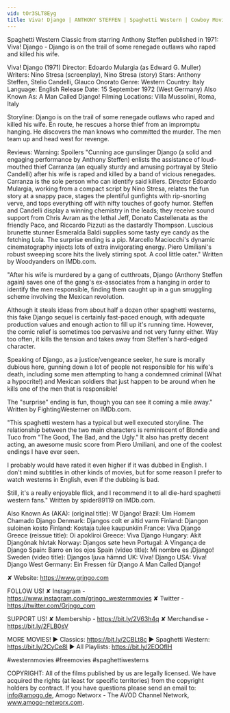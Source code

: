 ```yaml
---
vid: tOr3SLT8Eyg
title: Viva! Django | ANTHONY STEFFEN | Spaghetti Western | Cowboy Movie | Wild West | English
---
```


Spaghetti Western Classic from starring Anthony Steffen published in 1971: Viva! Django - Django is on the trail of some renegade outlaws who raped and killed his wife.

Viva! Django (1971) 
Director: Edoardo Mulargia (as Edward G. Muller)
Writers: Nino Stresa (screenplay), Nino Stresa (story)
Stars: Anthony Steffen, Stelio Candelli, Glauco Onorato 
Genre: Western 
Country: Italy
Language: English
Release Date: 15 September 1972 (West Germany)
Also Known As: A Man Called Django! 
Filming Locations: Villa Mussolini, Roma, Italy 

Storyline:
Django is on the trail of some renegade outlaws who raped and killed his wife. En route, he rescues a horse thief from an impromptu hanging. He discovers the man knows who committed the murder. The men team up and head west for revenge.

Reviews:
Warning: Spoilers
"Cunning ace gunslinger Django (a solid and engaging performance by Anthony Steffen) enlists the assistance of loud-mouthed thief Carranza (an equally sturdy and amusing portrayal by Stelio Candelli) after his wife is raped and killed by a band of vicious renegades. Carranza is the sole person who can identify said killers. Director Edoardo Mulargia, working from a compact script by Nino Stresa, relates the fun story at a snappy pace, stages the plentiful gunfights with rip-snorting verve, and tops everything off with nifty touches of goofy humor. Steffen and Candelli display a winning chemistry in the leads; they receive sound support from Chris Avram as the lethal Jeff, Donato Castellenata as the friendly Paco, and Riccardo Pizzuti as the dastardly Thompson. Luscious brunette stunner Esmeralda Baldi supplies some tasty eye candy as the fetching Lola. The surprise ending is a pip. Marcello Maciocchi's dynamic cinematography injects lots of extra invigorating energy. Piero Umiliani's robust sweeping score hits the lively stirring spot. A cool little oater." Written by Woodyanders on IMDb.com.

"After his wife is murdered by a gang of cutthroats, Django (Anthony Steffen again) saves one of the gang's ex-associates from a hanging in order to identify the men responsible, finding them caught up in a gun smuggling scheme involving the Mexican revolution.

Although it steals ideas from about half a dozen other spaghetti westerns, this fake Django sequel is certainly fast-paced enough, with adequate production values and enough action to fill up it's running time. However, the comic relief is sometimes too pervasive and not very funny either. Way too often, it kills the tension and takes away from Steffen's hard-edged character.

Speaking of Django, as a justice/vengeance seeker, he sure is morally dubious here, gunning down a lot of people not responsible for his wife's death, including some men attempting to hang a condemned criminal (What a hypocrite!) and Mexican soldiers that just happen to be around when he kills one of the men that is responsible!

The "surprise" ending is fun, though you can see it coming a mile away." Written by FightingWesterner on IMDb.com.

"This spaghetti western has a typical but well executed storyline. The relationship between the two main characters is reminiscent of Blondie and Tuco from "The Good, The Bad, and the Ugly." It also has pretty decent acting, an awesome music score from Piero Umiliani, and one of the coolest endings I have ever seen.

I probably would have rated it even higher if it was dubbed in English. I don't mind subtitles in other kinds of movies, but for some reason I prefer to watch westerns in English, even if the dubbing is bad.

Still, it's a really enjoyable flick, and I recommend it to all die-hard spaghetti western fans." Written by spider89119 on IMDb.com.

Also Known As (AKA):
(original title): W Django!
Brazil: Um Homem Chamado Django
Denmark: Djangos colt er altid varm
Finland: Djangon suloinen kosto
Finland: Kostaja tulee kaupunkiin
France: Viva Django
Greece (reissue title): Oi apokliroi
Greece: Viva Django
Hungary: Akit Djangónak hívtak
Norway: Djangos søte hevn
Portugal: A Vingança de Django
Spain: Barro en los ojos
Spain (video title): Mi nombre es ¡Django!
Sweden (video title): Djangos ljuva hämnd
UK: Viva! Django
USA: Viva! Django
West Germany: Ein Fressen für Django
 A Man Called Django!

✘ Website: https://www.grjngo.com

FOLLOW US!
✘ Instagram - https://www.instagram.com/grjngo_westernmovies
✘ Twitter - https://twitter.com/Grjngo_com

SUPPORT US!
✘ Membership - https://bit.ly/2V63h4q
✘ Merchandise - https://bit.ly/2FLB0sV

MORE MOVIES! 
► Classics: https://bit.ly/2CBLt8c 
► Spaghetti Western: https://bit.ly/2CyCe8I 
► All Playlists: https://bit.ly/2EOOfIH 

#westernmovies #freemovies #spaghettiwesterns

COPYRIGHT: All of the films published by us are legally licensed. We have acquired the rights (at least for specific territories) from the copyright holders by contract. If you have questions please send an email to: info@amogo.de, Amogo Networx - The AVOD Channel Network, www.amogo-networx.com.